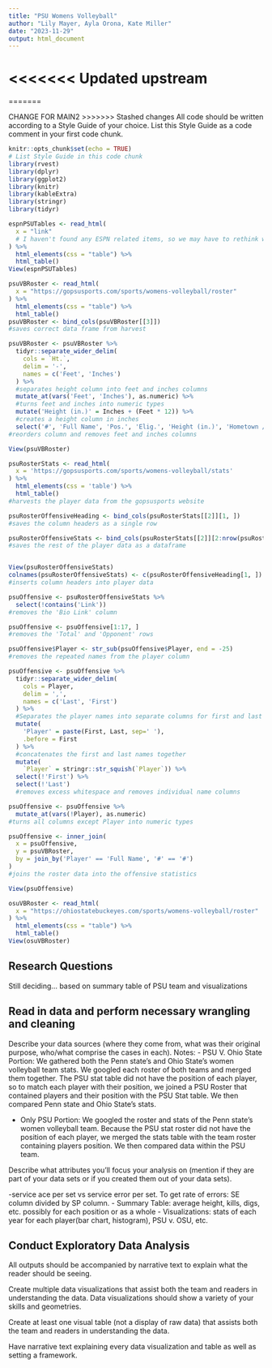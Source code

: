 ---
title: "PSU Womens Volleyball"
author: "Lily Mayer, Ayla Orona, Kate Miller"
date: "2023-11-29"
output: html_document
---

<<<<<<< Updated upstream
=======

=======

CHANGE FOR MAIN2
>>>>>>> Stashed changes
All code should be written according to a Style Guide of your choice. List this Style Guide as a code comment in your first code chunk.
```{r setup, include=FALSE}
knitr::opts_chunk$set(echo = TRUE)
# List Style Guide in this code chunk
library(rvest)
library(dplyr)
library(ggplot2)
library(knitr)
library(kableExtra)
library(stringr)
library(tidyr)
```

```{r espnTable}
espnPSUTables <- read_html(
  x = "link"
  # I haven't found any ESPN related items, so we may have to rethink where we get data from.
) %>%
  html_elements(css = "table") %>%
  html_table()
View(espnPSUTables)
```

```{r PSURosterTable}
psuVBRoster <- read_html(
  x = "https://gopsusports.com/sports/womens-volleyball/roster"
) %>%
  html_elements(css = "table") %>%
  html_table()
psuVBRoster <- bind_cols(psuVBRoster[[3]])
#saves correct data frame from harvest

psuVBRoster <- psuVBRoster %>%
  tidyr::separate_wider_delim(
    cols = `Ht.`,
    delim = '-',
    names = c('Feet', 'Inches')
  ) %>%
  #separates height column into feet and inches columns
  mutate_at(vars('Feet', 'Inches'), as.numeric) %>%
  #turns feet and inches into numeric types
  mutate('Height (in.)' = Inches + (Feet * 12)) %>%
  #creates a height column in inches
  select('#', 'Full Name', 'Pos.', 'Elig.', 'Height (in.)', 'Hometown / High School')
#reorders column and removes feet and inches columns

View(psuVBRoster)
```

```{r PSURosterStatsTable}
psuRosterStats <- read_html(
  x = 'https://gopsusports.com/sports/womens-volleyball/stats'
) %>%
  html_elements(css = 'table') %>%
  html_table()
#harvests the player data from the gopsusports website

psuRosterOffensiveHeading <- bind_cols(psuRosterStats[[2]][1, ])
#saves the column headers as a single row

psuRosterOffensiveStats <- bind_cols(psuRosterStats[[2]][2:nrow(psuRosterStats[[2]]) , ])
#saves the rest of the player data as a dataframe


View(psuRosterOffensiveStats)
colnames(psuRosterOffensiveStats) <- c(psuRosterOffensiveHeading[1, ])
#inserts column headers into player data

psuOffensive <- psuRosterOffensiveStats %>%
  select(!contains('Link'))
#removes the 'Bio Link' column

psuOffensive <- psuOffensive[1:17, ]
#removes the 'Total' and 'Opponent' rows

psuOffensive$Player <- str_sub(psuOffensive$Player, end = -25)
#removes the repeated names from the player column

psuOffensive <- psuOffensive %>%
  tidyr::separate_wider_delim(
    cols = Player,
    delim = ',',
    names = c('Last', 'First')
  ) %>%
  #Separates the player names into separate columns for first and last name
  mutate(
    'Player' = paste(First, Last, sep=' '), 
    .before = First
  ) %>%
  #concatenates the first and last names together
  mutate(
    `Player` = stringr::str_squish(`Player`)) %>%
  select(!'First') %>%
  select(!'Last')
  #removes excess whitespace and removes individual name columns

psuOffensive <- psuOffensive %>%
  mutate_at(vars(!Player), as.numeric)
#turns all columns except Player into numeric types

psuOffensive <- inner_join(
  x = psuOffensive, 
  y = psuVBRoster, 
  by = join_by('Player' == 'Full Name', '#' == '#')
)
#joins the roster data into the offensive statistics

View(psuOffensive)
```

```{r OSURosterTable}
osuVBRoster <- read_html(
  x = "https://ohiostatebuckeyes.com/sports/womens-volleyball/roster"
) %>%
  html_elements(css = "table") %>%
  html_table()
View(osuVBRoster)

```

## Research Questions
Still deciding...
based on summary table of PSU team and visualizations

## Read in data and perform necessary wrangling and cleaning
Describe your data sources (where they come from, what was their original purpose, who/what comprise the cases in each).
Notes:
- PSU V. Ohio State Portion: We gathered both the Penn state's and Ohio State's women volleyball team stats. We googled each roster of both teams and merged them together. The PSU stat table did not have the position of each player, so to match each player with their position, we joined a PSU Roster that contained players and their position with the PSU Stat table. We then compared Penn state and Ohio State's stats.

- Only PSU Portion: We googled the roster and stats of the Penn state's women volleyball team. Because the PSU stat roster did not have the position of each player, we merged the stats table with the team roster containing players position. We then compared data within the PSU team.

Describe what attributes you'll focus your analysis on (mention if they are part of your data sets or if you created them out of your data sets).

-service ace per set vs service error per set. To get rate of errors: SE column divided by SP column.
- Summary Table: average height, kills, digs, etc. possibly for each position or as a whole
- Visualizations: stats of each year for each player(bar chart, histogram), PSU v. OSU, etc.

## Conduct Exploratory Data Analysis
All outputs should be accompanied by narrative text to explain what the reader should be seeing.

Create multiple data visualizations that assist both the team and readers in understanding the data.
Data visualizations should show a variety of your skills and geometries.

Create at least one visual table (not a display of raw data) that assists both the team and readers in understanding the data.

Have narrative text explaining every data visualization and table as well as setting a framework.
